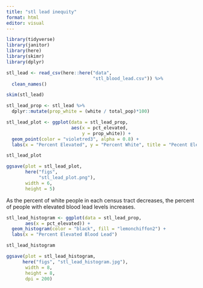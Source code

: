 ```yaml
---
title: "stl lead inequity"
format: html
editor: visual
---
```


```r
library(tidyverse)
library(janitor)
library(here)
library(skimr)
library(dplyr)
```

```r
stl_lead <- read_csv(here::here("data",
                                "stl_blood_lead.csv")) %>% 
  clean_names()
```

```r
skim(stl_lead)
```

```r
stl_lead_prop <- stl_lead %>% 
  dplyr::mutate(prop_white = (white / total_pop)*100)
```

```r
stl_lead_plot <- ggplot(data = stl_lead_prop,
                        aes(x = pct_elevated, 
                            y = prop_white)) +
  geom_point(color = "violetred3", alpha = 0.8) +
  labs(x = "Percent Elevated", y = "Percent White", title = "Pecent Elevated Blood Lead Levels vs. Percent White")

stl_lead_plot
```

```r
ggsave(plot = stl_lead_plot,
       here("figs",
            "stl_lead_plot.png"),
       width = 6,
       height = 5)
```

As the percent of white people in each census tract decreases, the percent of people with elevated blood lead levels increases.

```r
stl_lead_histogram <- ggplot(data = stl_lead_prop,
       aes(x = pct_elevated)) +
  geom_histogram(color = "black", fill = "lemonchiffon2") +
  labs(x = "Percent Elevated Blood Lead")

stl_lead_histogram

```

```r
ggsave(plot = stl_lead_histogram,
      here("figs", "stl_lead_histogram.jpg"),
       width = 8,
       height = 8,
       dpi = 200)
```
